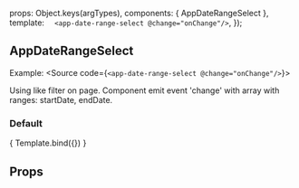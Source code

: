 
<Meta title="ui-kit/AppDateRangeSelect" component={AppDateRangeSelect}/>

  props: Object.keys(argTypes),
  components: { AppDateRangeSelect },
  template: `  <app-date-range-select @change="onChange"/>`,
});


## AppDateRangeSelect

Example:
<Source code={`<app-date-range-select @change="onChange"/>`}></Source>

Using like filter on page. Component emit event 'change' with array with ranges: startDate, endDate.

### Default
<Canvas>
  <Story name="Default view">
    { Template.bind({}) }
  </Story>
</Canvas>


## Props
<ArgsTable story="Default view" />
